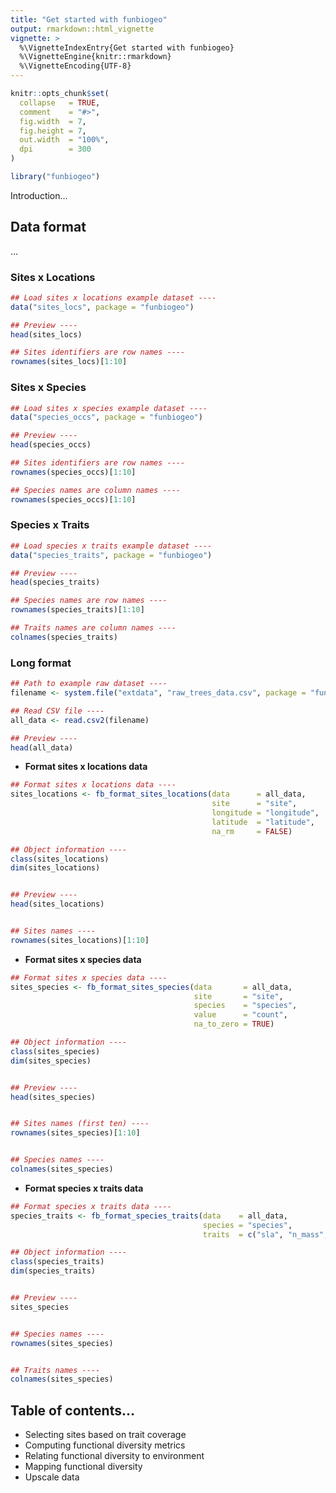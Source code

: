 ```yaml
---
title: "Get started with funbiogeo"
output: rmarkdown::html_vignette
vignette: >
  %\VignetteIndexEntry{Get started with funbiogeo}
  %\VignetteEngine{knitr::rmarkdown}
  %\VignetteEncoding{UTF-8}
---
```


```r
knitr::opts_chunk$set(
  collapse   = TRUE,
  comment    = "#>",
  fig.width  = 7,
  fig.height = 7,
  out.width  = "100%",
  dpi        = 300
)
```

```r
library("funbiogeo")
```



Introduction...



## Data format



...



### Sites x Locations 



```r
## Load sites x locations example dataset ----
data("sites_locs", package = "funbiogeo")

## Preview ----
head(sites_locs)

## Sites identifiers are row names ----
rownames(sites_locs)[1:10]
```



### Sites x Species 



```r
## Load sites x species example dataset ----
data("species_occs", package = "funbiogeo")

## Preview ----
head(species_occs)

## Sites identifiers are row names ----
rownames(species_occs)[1:10]

## Species names are column names ----
rownames(species_occs)[1:10]
```



### Species x Traits 



```r
## Load species x traits example dataset ----
data("species_traits", package = "funbiogeo")

## Preview ----
head(species_traits)

## Species names are row names ----
rownames(species_traits)[1:10]

## Traits names are column names ----
colnames(species_traits)
```



### Long format



```r
## Path to example raw dataset ----
filename <- system.file("extdata", "raw_trees_data.csv", package = "funbiogeo")

## Read CSV file ----
all_data <- read.csv2(filename)

## Preview ----
head(all_data)
```



- **Format sites x locations data**


```r
## Format sites x locations data ----
sites_locations <- fb_format_sites_locations(data      = all_data, 
                                             site      = "site", 
                                             longitude = "longitude", 
                                             latitude  = "latitude",
                                             na_rm     = FALSE)

## Object information ----
class(sites_locations)
dim(sites_locations)


## Preview ----
head(sites_locations)


## Sites names ----
rownames(sites_locations)[1:10]
```



- **Format sites x species data**


```r
## Format sites x species data ----
sites_species <- fb_format_sites_species(data       = all_data, 
                                         site       = "site", 
                                         species    = "species", 
                                         value      = "count",
                                         na_to_zero = TRUE)

## Object information ----
class(sites_species)
dim(sites_species)


## Preview ----
head(sites_species)


## Sites names (first ten) ----
rownames(sites_species)[1:10]


## Species names ----
colnames(sites_species)
```



- **Format species x traits data**


```r
## Format species x traits data ----
species_traits <- fb_format_species_traits(data    = all_data, 
                                           species = "species", 
                                           traits  = c("sla", "n_mass", "wood_dens"))

## Object information ----
class(species_traits)
dim(species_traits)


## Preview ----
sites_species


## Species names ----
rownames(sites_species)


## Traits names ----
colnames(sites_species)
```



## Table of contents...

- Selecting sites based on trait coverage
- Computing functional diversity metrics
- Relating functional diversity to environment
- Mapping functional diversity
- Upscale data
